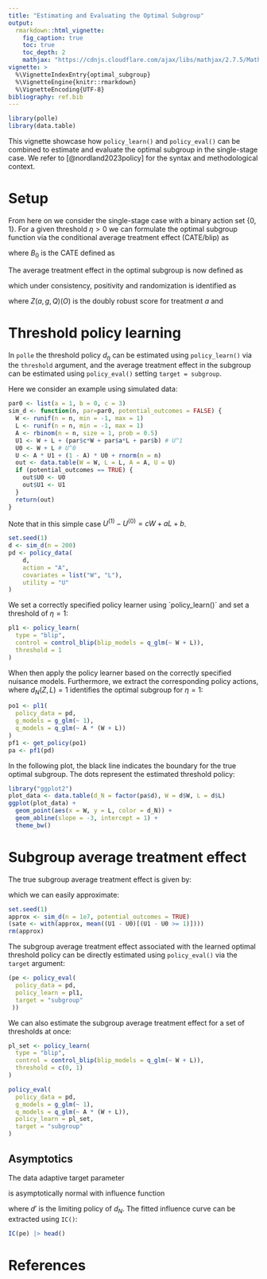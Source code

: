 ```yaml
---
title: "Estimating and Evaluating the Optimal Subgroup"
output:
  rmarkdown::html_vignette:
    fig_caption: true
    toc: true    
    toc_depth: 2
    mathjax: "https://cdnjs.cloudflare.com/ajax/libs/mathjax/2.7.5/MathJax.js?config=TeX-AMS_CHTML.js"
vignette: >
  %\VignetteIndexEntry{optimal_subgroup}
  %\VignetteEngine{knitr::rmarkdown}
  %\VignetteEncoding{UTF-8}
bibliography: ref.bib  
---
```


```r
library(polle)
library(data.table)
```

This vignette showcase how `policy_learn()` and `policy_eval()` can be
combined to estimate and evaluate the optimal subgroup in the single-stage
case. We refer to [@nordland2023policy] for the syntax and methodological context.

# Setup

From here on we consider the single-stage case with a binary action set
$\{0,1\}$. For a given threshold $\eta > 0$ we can formulate the optimal subgroup
function via the conditional average treatment effect (CATE/blip) as

\begin{align*}
d^\eta_0(v)_ = I\{B_0(v) > \eta\},
\end{align*}
where $B_0$ is the CATE defined as
\begin{align*}
E\left[U^{(1)} - U^{(0)} \big | V = v \right].
\end{align*}

The average treatment effect in the optimal subgroup is now defined as
\begin{align*}
E\left[U^{(1)} - U^{(0)} \big | d^\eta_0(V) = 1 \right],
\end{align*}

which under consistency, positivity and randomization is identified as

\begin{align*}
E\left[Z(1,g_0,Q_0)(O) - Z(0,g_0,Q_0)(O) \big | d^\eta_0(V) = 1 \right],
\end{align*}

where $Z(a,g,Q)(O)$ is the doubly robust score for treatment $a$ and

\begin{align*}
d^\eta_0(v) &= I\{B_0(v) > \eta\}\\
B_0(v) &= E\left[Z(1,g_0,Q_0)(O) - Z(0,g_0,Q_0)(O) \big | V = v \right]
\end{align*}


# Threshold policy learning

In `polle` the threshold policy $d_\eta$ can be estimated using `policy_learn()`
via the `threshold` argument, and the average treatment effect in the subgroup
can be estimated using `policy_eval()` setting `target = subgroup`.

Here we consider an example using simulated data:

```r
par0 <- list(a = 1, b = 0, c = 3)
sim_d <- function(n, par=par0, potential_outcomes = FALSE) {
  W <- runif(n = n, min = -1, max = 1)
  L <- runif(n = n, min = -1, max = 1)
  A <- rbinom(n = n, size = 1, prob = 0.5)
  U1 <- W + L + (par$c*W + par$a*L + par$b) # U^1
  U0 <- W + L # U^0
  U <- A * U1 + (1 - A) * U0 + rnorm(n = n)
  out <- data.table(W = W, L = L, A = A, U = U)
  if (potential_outcomes == TRUE) {
    out$U0 <- U0
    out$U1 <- U1
  }
  return(out)
}
```

Note that in this simple case $U^{(1)} - U^{(0)} = cW + aL + b$.

```r
set.seed(1)
d <- sim_d(n = 200)
pd <- policy_data(
    d,
    action = "A",
    covariates = list("W", "L"),
    utility = "U"
)
```

We set a correctly specified policy learner using ´policy_learn()´ and set
a threshold of $\eta = 1$:

```r
pl1 <- policy_learn(
  type = "blip",
  control = control_blip(blip_models = q_glm(~ W + L)),
  threshold = 1
)
```

When then apply the policy learner based on the correctly
specified nuisance models. Furthermore, we extract
the corresponding policy actions, where $d_N(Z,L) = 1$
identifies the optimal subgroup for $\eta = 1$:

```r
po1 <- pl1(
  policy_data = pd,
  g_models = g_glm(~ 1),
  q_models = q_glm(~ A * (W + L))
)
pf1 <- get_policy(po1)
pa <- pf1(pd)
```

In the following plot, the black line indicates the boundary
for the true optimal subgroup. The dots represent the
estimated threshold policy:

```r
library("ggplot2")
plot_data <- data.table(d_N = factor(pa$d), W = d$W, L = d$L)
ggplot(plot_data) +
  geom_point(aes(x = W, y = L, color = d_N)) +
  geom_abline(slope = -3, intercept = 1) +
  theme_bw()
```

# Subgroup average treatment effect

The true subgroup average treatment effect is given by:

\begin{align*}
E[cW + aL + b | cW + aL + b \geq \eta ],
\end{align*}

which we can easily approximate:

```r
set.seed(1)
approx <- sim_d(n = 1e7, potential_outcomes = TRUE)
(sate <- with(approx, mean((U1 - U0)[(U1 - U0 >= 1)])))
rm(approx)
```

The subgroup average treatment effect associated with the learned optimal threshold policy
can be directly estimated using `policy_eval()` via the `target` argument:

```r
(pe <- policy_eval(
  policy_data = pd,
  policy_learn = pl1,
  target = "subgroup"
 ))
```

We can also estimate the subgroup average treatment effect for a set of thresholds at once:

```r
pl_set <- policy_learn(
  type = "blip",
  control = control_blip(blip_models = q_glm(~ W + L)),
  threshold = c(0, 1)
)

policy_eval(
  policy_data = pd,
  g_models = g_glm(~ 1),
  q_models = q_glm(~ A * (W + L)),
  policy_learn = pl_set,
  target = "subgroup"
)
```

## Asymptotics

The data adaptive target parameter

\begin{align*}
E[U^{(1)} - U^{(0)}| d_N(V) = 1] = E[Z_0(1,g,Q)(O) - Z_0(0,g,Q)(O)| d_N(V) = 1]
\end{align*}

is asymptotically normal with influence function

\begin{align*}
\frac{1}{P(d'(\cdot) = 1)} I\{d'(\cdot) = 1\}\left\{Z(1,g,Q)(O) - Z(0,g,Q)(O) - E[Z(1,g,Q)(O) - Z(0,g,Q)(O) | d'(\cdot) = 1]\right\},
\end{align*}

where $d'$ is the limiting policy of $d_N$. The fitted influence curve can be extracted using `IC()`:

```r
IC(pe) |> head()
```

# References
